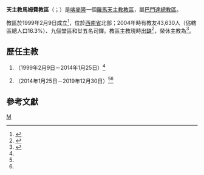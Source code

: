 {{Multiple issues|
{{Primarysources|time=2019-12-31T15:08:38+00:00}}
{{Refimprove|time=2019-12-31T15:08:38+00:00}}
}}
{{Infobox Roman Catholic diocese
|Roman Catholic Diocese of = 天主教馬姆費教區
|Latin name of diocese =Dioecesis Mamfensis
|border = catholic
|image = 
|caption =
|location = [[喀麥隆|喀麥隆]]
|territory =西南省北部
|population = 43,630
|rite = [[羅馬禮|羅馬禮]]
|patron = 
|province = [[天主教巴門達總教區|巴門達]]
|established = 1999年
|cathedral =聖若瑟主教座堂
|co-cathedral =
|leadership = 主教
|website =
|pope = {{incumbent pope}}
|ordinary = （[[教座出缺|教座出缺]]）
|coadjutor bishop =
|emeritus = {{link-fr|方濟各·特克·利辛格|Francis Teke Lysinge}}
}}

'''天主教馬姆費教區'''（{{lang-la|Dioecesis Mamfensis}}；{{lang-fr|Diocèse de Mamfe}}）是[[喀麥隆|喀麥隆]]一個[[羅馬天主教|羅馬天主教]][[教區|教區]]，屬[[天主教巴門達總教區|巴門達總教區]]。

教區於1999年2月9日成立<ref>{{cite web |title=MAMFENSIS* |url=https://w2.vatican.va/content/john-paul-ii/la/apost_constitutions/documents/hf_jp-ii_apc_19990209_alacrem-sane.html |publisher=Libreria Editrice Vaticana |accessdate=2019-12-31 |archiveurl=https://web.archive.org/web/20191231150618/https://w2.vatican.va/content/john-paul-ii/la/apost_constitutions/documents/hf_jp-ii_apc_19990209_alacrem-sane.html |archivedate=2019-12-31 |language=la |date=1999-02-09 |dead-url=no }}</ref>，位於[[西南省_(喀麥隆)|西南省]]北部；2004年時有教友43,630人（佔轄區總人口16.3%）、九個堂區和廿五名司鐸。教區主教現時[[教座出缺|出缺]]<ref name="Vatican20191230">{{cite press release |title=Resignations and Appointments, 30.12.2019 |url=https://press.vatican.va/content/salastampa/en/bollettino/pubblico/2019/12/30/191230a.html |publisher=Holy See Press Office |accessdate=2019-12-31 |archiveurl=https://web.archive.org/web/20191231110154/https://press.vatican.va/content/salastampa/en/bollettino/pubblico/2019/12/30/191230a.html |archivedate=2019-12-31 |language=en |date=2019-12-30 |dead-url=no }}</ref>，榮休主教為{{link-fr|方濟各·特克·利辛格|Francis Teke Lysinge}}<ref name="Vatican20140125">{{cite press release |title=RINUNCE E NOMINE, 25.01.2014 |url=https://press.vatican.va/content/salastampa/it/bollettino/pubblico/2014/01/25/0059/00117.html |publisher=Sala Stampa della Santa Sede |accessdate=2019-12-31 |archiveurl=https://web.archive.org/web/20191231150302/https://press.vatican.va/content/salastampa/it/bollettino/pubblico/2014/01/25/0059/00117.html |archivedate=2019-12-31 |language=it |date=2014-01-25 |dead-url=no }}</ref>。

==歷任主教==
#{{link-fr|方濟各·特克·利辛格|Francis Teke Lysinge}}（1999年2月9日－2014年1月25日）<ref name="Vatican20140125" />
#{{link-fr|安德肋·恩基阿·富安亞|Andrew Nkea Fuanya}}（2014年1月25日－2019年12月30日）<ref name="Vatican20191230" /><ref name="Vatican20140125" />

==參考文獻==
{{reflist}}

{{喀麥隆天主教教區}}

[[Category:喀麥隆天主教教區|M]]